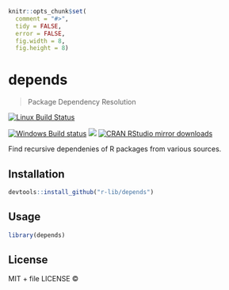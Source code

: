 
```r
knitr::opts_chunk$set(
  comment = "#>",
  tidy = FALSE,
  error = FALSE,
  fig.width = 8,
  fig.height = 8)
```

# depends

> Package Dependency Resolution

[![Linux Build Status](https://travis-ci.org/r-lib/depends.svg?branch=master)](https://travis-ci.org/r-lib/depends)

[![Windows Build status](https://ci.appveyor.com/api/projects/status/github/r-lib/depends?svg=true)](https://ci.appveyor.com/project/r-lib/depends)
[![](http://www.r-pkg.org/badges/version/depends)](http://www.r-pkg.org/pkg/depends)
[![CRAN RStudio mirror downloads](http://cranlogs.r-pkg.org/badges/depends)](http://www.r-pkg.org/pkg/depends)


Find recursive dependenies of R packages from various sources.

## Installation

```r
devtools::install_github("r-lib/depends")
```

## Usage

```r
library(depends)
```

## License

MIT + file LICENSE © 
